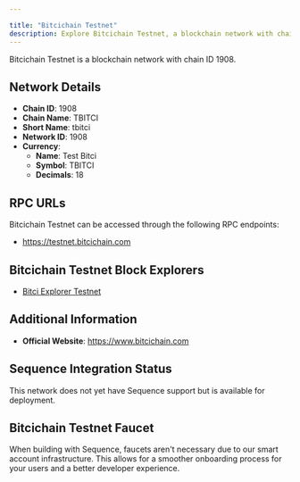 ```yaml
---

title: "Bitcichain Testnet"
description: Explore Bitcichain Testnet, a blockchain network with chain ID 1908. Learn about its native currency, Test Bitci, and how to interact with the network.
---
```




Bitcichain Testnet is a blockchain network with chain ID 1908.

## Network Details

- **Chain ID**: 1908
- **Chain Name**: TBITCI
- **Short Name**: tbitci
- **Network ID**: 1908
- **Currency**: 
  - **Name**: Test Bitci
  - **Symbol**: TBITCI
  - **Decimals**: 18

## RPC URLs

Bitcichain Testnet can be accessed through the following RPC endpoints:

- https://testnet.bitcichain.com

## Bitcichain Testnet Block Explorers

- [Bitci Explorer Testnet](https://testnet.bitciexplorer.com)

## Additional Information

- **Official Website**: https://www.bitcichain.com

## Sequence Integration Status

This network does not yet have Sequence support but is available for deployment.

## Bitcichain Testnet Faucet

When building with Sequence, faucets aren't necessary due to our smart account infrastructure. This allows for a smoother onboarding process for your users and a better developer experience.
